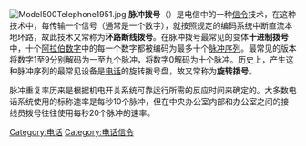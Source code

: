 [[File:Model500Telephone1951.jpg|thumb]]
'''脉冲拨号'''（{{lang-en|Pulse dialing}}）是电信中的一种[[信令|信令]]技术，在这种技术中，每传输一个信号（通常是一个数字），就按照规定的编码系统中断直流本地环路，故此技术又常称为'''环路断线拨号'''。在脉冲拨号最常见的变体'''十进制拨号'''中，十个[[阿拉伯数字|阿拉伯数字]]中的每一个数字都被编码为最多十个[[脈波|脉冲序列]]。最常见的版本将数字1至9分别解码为一至九个脉冲，将数字0解码为十个脉冲。历史上，产生这种脉冲序列的最常见设备是[[电话|电话]]的旋转拨号盘，故又常称为'''旋转拨号'''。

脉冲重复率历来是根据机电开关系统可靠运行所需的反应时间来确定的。大多数电话系统使用的标称速率是每秒10个脉冲，但在中央办公室内部和办公室之间的接线员拨号往往使用每秒20个脉冲的速率。

[[Category:电话|Category:电话]]
[[Category:电话信令|Category:电话信令]]